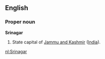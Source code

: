 ==English==

===Proper noun===
'''Srinagar'''
{{wikipedia}}
#State capital of [[Jammu and Kashmir]] ([[India]]).

[[nl:Srinagar]]